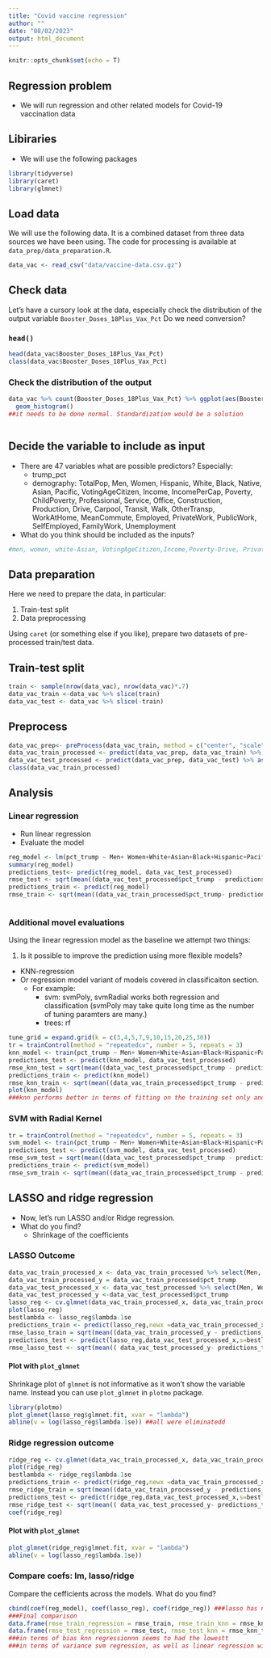 ```yaml
---
title: "Covid vaccine regression"
author: ""
date: "08/02/2023"
output: html_document
---
```


```r
knitr::opts_chunk$set(echo = T)
```

## Regression problem

- We will run regression and other related models for Covid-19 vaccination data

## Libiraries

- We will use the following packages

```r
library(tidyverse)
library(caret)
library(glmnet)
```

## Load data

We will use the following data. It is a combined dataset from three data sources we have been using. The code for processing is available at `data_prep/data_preparation.R`.

```r
data_vac <- read_csv("data/vaccine-data.csv.gz") 
```


## Check data

Let's have a cursory look at the data, especially check the distribution of the output variable `Booster_Doses_18Plus_Vax_Pct` Do we need conversion?

### `head()`

```r
head(data_vac$Booster_Doses_18Plus_Vax_Pct)
class(data_vac$Booster_Doses_18Plus_Vax_Pct)
```

### Check the distribution of the output

```r
data_vac %>% count(Booster_Doses_18Plus_Vax_Pct) %>% ggplot(aes(Booster_Doses_18Plus_Vax_Pct)) +
  geom_histogram()
##it needs to be done normal. Standardization would be a solution
```

```r

```


## Decide the variable to include as input

- There are 47 variables what are possible predictors? Especially:
  - trump_pct
  - demography: TotalPop, Men, Women, Hispanic, White, Black, Native, Asian, Pacific, VotingAgeCitizen, Income, IncomePerCap, Poverty, ChildPoverty, Professional, Service, Office, Construction, Production, Drive, Carpool, Transit, Walk, OtherTransp, WorkAtHome, MeanCommute, Employed, PrivateWork, PublicWork, SelfEmployed, FamilyWork, Unemployment
- What do you think should be included as the inputs?


```r
#men, women, white-Asian, VotingAgeCitizen,Income,Poverty-Drive, PrivateWork-Unemployment
```

## Data preparation

Here we need to prepare the data, in particular:

1. Train-test split
2. Data preprocessing

Using `caret` (or something else if you like), prepare two datasets of pre-processed train/test data.

## Train-test split

```r
train <- sample(nrow(data_vac), nrow(data_vac)*.7)
data_vac_train <-data_vac %>% slice(train)
data_vac_test <- data_vac %>% slice(-train)
```

## Preprocess

```r
data_vac_prep<- preProcess(data_vac_train, method = c("center", "scale"))
data_vac_train_processed <- predict(data_vac_prep, data_vac_train) %>% as.data.frame()
data_vac_test_processed <- predict(data_vac_prep, data_vac_test) %>% as.data.frame()
class(data_vac_train_processed)
```


## Analysis

### Linear regression

- Run linear regression 
- Evaluate the model

```r
reg_model <- lm(pct_trump ~ Men+ Women+White+Asian+Black+Hispanic+Pacific+ VotingAgeCitizen + Income+ IncomePerCap+ Poverty+ ChildPoverty+ Professional+ Service+ Office+ Construction+ Production+Employed+ PrivateWork+ PublicWork+ SelfEmployed+ FamilyWork+ Unemployment +TotalPop+Drive+ Carpool+ Transit+ Walk+ OtherTransp+ WorkAtHome+ MeanCommute, data= data_vac_train_processed)
summary(reg_model)
predictions_test<- predict(reg_model, data_vac_test_processed)
rmse_test <- sqrt(mean((data_vac_test_processed$pct_trump - predictions_test)^2))
predictions_train <- predict(reg_model)
rmse_train <- sqrt(mean((data_vac_train_processed$pct_trump- predictions_train)^2))
```
```r

```

### Additional movel evaluations

Using the linear regression model as the baseline we attempt two things:

1. Is it possible to improve the prediction using more flexible models?
  - KNN-regression
  - Or regression model variant of models covered in classificaiton section. 
    - For example:
      - svm: svmPoly, svmRadial works both regression and classification (svmPoly may take quite long time as the number of tuning paramters are many.)
      - trees: rf
      


```r
tune_grid = expand.grid(k = c(3,4,5,7,9,10,15,20,25,30))
tr = trainControl(method = "repeatedcv", number = 5, repeats = 3)
knn_model <- train(pct_trump ~ Men+ Women+White+Asian+Black+Hispanic+Pacific+ VotingAgeCitizen + Income+ IncomePerCap+ Poverty+ ChildPoverty+ Professional+ Service+ Office+ Construction+ Production+Employed+ PrivateWork+ PublicWork+ SelfEmployed+ FamilyWork+ Unemployment +TotalPop+Drive+ Carpool+ Transit+ Walk+ OtherTransp+ WorkAtHome+ MeanCommute, data= data_vac_train_processed, method = "knn", trControl = tr, tuneGrid = tune_grid)
predictions_test <- predict(knn_model, data_vac_test_processed)
rmse_knn_test = sqrt(mean((data_vac_test_processed$pct_trump - predictions_test)^2))
predictions_train <- predict(knn_model)
rmse_knn_train <- sqrt(mean((data_vac_train_processed$pct_trump - predictions_train)^2))
plot(knn_model)
###knn performs better in terms of fitting on the training set only and svm performs better both at the variance and the bias
```

### SVM with Radial Kernel

```r
tr = trainControl(method = "repeatedcv", number = 5, repeats = 3)
svm_model <- train(pct_trump ~ Men+ Women+White+Asian+Black+Hispanic+Pacific+ VotingAgeCitizen + Income+ IncomePerCap+ Poverty+ ChildPoverty+ Professional+ Service+ Office+ Construction+ Production+Employed+ PrivateWork+ PublicWork+ SelfEmployed+ FamilyWork+ Unemployment +TotalPop+Drive+ Carpool+ Transit+ Walk+ OtherTransp+ WorkAtHome+ MeanCommute, data= data_vac_train_processed, method="svmRadial", trainControl = tr)
predictions_test <- predict(svm_model, data_vac_test_processed)
rmse_svm_test = sqrt(mean((data_vac_test_processed$pct_trump - predictions_test)^2))
predictions_train <- predict(svm_model)
rmse_svm_train <- sqrt(mean((data_vac_train_processed$pct_trump - predictions_train)^2))
```


## LASSO and ridge regression

- Now, let's run LASSO and/or Ridge regression. 
- What do you find? 
  - Shrinkage of the coefficients

### LASSO Outcome

```r
data_vac_train_processed_x <- data_vac_train_processed %>% select(Men, Women,White,Asian,Black,Hispanic,Pacific,VotingAgeCitizen,Income,IncomePerCap, Poverty,ChildPoverty,Professional,Service,Office,Construction,Production,Employed,PrivateWork,PublicWork,SelfEmployed, FamilyWork, Unemployment,TotalPop,Drive, Carpool, Transit, Walk, OtherTransp,WorkAtHome, MeanCommute) %>% as.matrix()
data_vac_train_processed_y = data_vac_train_processed$pct_trump
data_vac_test_processed_x <- data_vac_test_processed %>% select(Men, Women,White,Asian,Black,Hispanic,Pacific,VotingAgeCitizen,Income,IncomePerCap, Poverty,ChildPoverty,Professional,Service,Office,Construction,Production,Employed,PrivateWork,PublicWork,SelfEmployed, FamilyWork, Unemployment,TotalPop,Drive, Carpool, Transit, Walk, OtherTransp,WorkAtHome, MeanCommute) %>% as.matrix()
data_vac_test_processed_y <-data_vac_test_processed$pct_trump
lasso_reg <- cv.glmnet(data_vac_train_processed_x, data_vac_train_processed_y, alpha = 1,  type.measure = "mse", family = "gaussian")
plot(lasso_reg)
bestlambda <- lasso_reg$lambda.1se
predictions_train <- predict(lasso_reg,newx =data_vac_train_processed_x, s =bestlambda)
rmse_lasso_train = sqrt(mean((data_vac_train_processed_y - predictions_train)^2))
predictions_test <- predict(lasso_reg,data_vac_test_processed_x,s=bestlambda )
rmse_lasso_test <- sqrt(mean(( data_vac_test_processed_y- predictions_test)^2))
```

#### Plot with `plot_glmnet`

Shrinkage plot of `glmnet` is not informative as it won't show the variable name. Instead you can use `plot_glmnet` in `plotmo` package.

```r
library(plotmo)
plot_glmnet(lasso_reg$glmnet.fit, xvar = "lambda")
abline(v = log(lasso_reg$lambda.1se)) ##all were eliminatedd
```



### Ridge regression outcome

```r
ridge_reg <- cv.glmnet(data_vac_train_processed_x, data_vac_train_processed_y, alpha = 0,  type.measure = "mse", family = "gaussian")
plot(ridge_reg)
bestlambda <- ridge_reg$lambda.1se
predictions_train <- predict(ridge_reg,newx =data_vac_train_processed_x, s =bestlambda)
rmse_ridge_train = sqrt(mean((data_vac_train_processed_y - predictions_train)^2))
predictions_test <- predict(ridge_reg,data_vac_test_processed_x,s=bestlambda )
rmse_ridge_test <- sqrt(mean(( data_vac_test_processed_y- predictions_test)^2))
coef(ridge_reg)

```

#### Plot with `plot_glmnet`

```r
plot_glmnet(ridge_reg$glmnet.fit, xvar = "lambda")
abline(v = log(lasso_reg$lambda.1se)) 
```

### Compare coefs: lm, lasso/ridge

Compare the cefficients across the models. What do you find?

```r
cbind(coef(reg_model), coef(lasso_reg), coef(ridge_reg)) ###lasso has no variables, linear regression has them all, ridge regression has shrunken towards zero a lot of them.
###Final comparison
data.frame(rmse_train_regression = rmse_train, rmse_train_knn = rmse_knn_train, rmse_train_svm = rmse_svm_train, rmse_train_lasso = rmse_lasso_train, rmse_train_ridge = rmse_ridge_train)
data.frame(rmse_test_regression = rmse_test, rmse_test_knn = rmse_knn_test, rmse_test_svm = rmse_svm_test, rmse_test_lasso = rmse_lasso_test,rmse_test_ridge = rmse_ridge_test)
###in terms of bias knn regressionnn seems to had the lowestt 
###in terms of variance svm regression, as well as linear regression wins but by a narrowmarginn
```